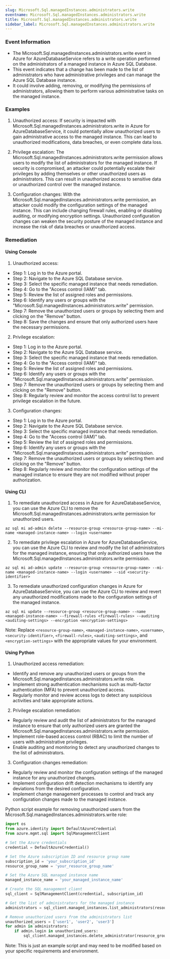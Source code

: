 ```yaml
--- 
slug: Microsoft.Sql.managedInstances.administrators.write
eventname: Microsoft.Sql.managedInstances.administrators.write
title: Microsoft.Sql.managedInstances.administrators.write
sidebar_label: Microsoft.Sql.managedInstances.administrators.write
---
```

                       
### Event Information

- The Microsoft.Sql.managedInstances.administrators.write event in Azure for AzureDatabaseService refers to a write operation performed on the administrators of a managed instance in Azure SQL Database.
- This event indicates that a change has been made to the list of administrators who have administrative privileges and can manage the Azure SQL Database instance.
- It could involve adding, removing, or modifying the permissions of administrators, allowing them to perform various administrative tasks on the managed instance.


### Examples

1. Unauthorized access: If security is impacted with Microsoft.Sql.managedInstances.administrators.write in Azure for AzureDatabaseService, it could potentially allow unauthorized users to gain administrative access to the managed instance. This can lead to unauthorized modifications, data breaches, or even complete data loss.

2. Privilege escalation: The Microsoft.Sql.managedInstances.administrators.write permission allows users to modify the list of administrators for the managed instance. If security is compromised, an attacker could potentially escalate their privileges by adding themselves or other unauthorized users as administrators. This can result in unauthorized access to sensitive data or unauthorized control over the managed instance.

3. Configuration changes: With the Microsoft.Sql.managedInstances.administrators.write permission, an attacker could modify the configuration settings of the managed instance. This can include changing firewall rules, enabling or disabling auditing, or modifying encryption settings. Unauthorized configuration changes can weaken the security posture of the managed instance and increase the risk of data breaches or unauthorized access.

### Remediation

#### Using Console

1. Unauthorized access:
- Step 1: Log in to the Azure portal.
- Step 2: Navigate to the Azure SQL Database service.
- Step 3: Select the specific managed instance that needs remediation.
- Step 4: Go to the "Access control (IAM)" tab.
- Step 5: Review the list of assigned roles and permissions.
- Step 6: Identify any users or groups with the "Microsoft.Sql.managedInstances.administrators.write" permission.
- Step 7: Remove the unauthorized users or groups by selecting them and clicking on the "Remove" button.
- Step 8: Save the changes and ensure that only authorized users have the necessary permissions.

2. Privilege escalation:
- Step 1: Log in to the Azure portal.
- Step 2: Navigate to the Azure SQL Database service.
- Step 3: Select the specific managed instance that needs remediation.
- Step 4: Go to the "Access control (IAM)" tab.
- Step 5: Review the list of assigned roles and permissions.
- Step 6: Identify any users or groups with the "Microsoft.Sql.managedInstances.administrators.write" permission.
- Step 7: Remove the unauthorized users or groups by selecting them and clicking on the "Remove" button.
- Step 8: Regularly review and monitor the access control list to prevent privilege escalation in the future.

3. Configuration changes:
- Step 1: Log in to the Azure portal.
- Step 2: Navigate to the Azure SQL Database service.
- Step 3: Select the specific managed instance that needs remediation.
- Step 4: Go to the "Access control (IAM)" tab.
- Step 5: Review the list of assigned roles and permissions.
- Step 6: Identify any users or groups with the "Microsoft.Sql.managedInstances.administrators.write" permission.
- Step 7: Remove the unauthorized users or groups by selecting them and clicking on the "Remove" button.
- Step 8: Regularly review and monitor the configuration settings of the managed instance to ensure they are not modified without proper authorization.

#### Using CLI

1. To remediate unauthorized access in Azure for AzureDatabaseService, you can use the Azure CLI to remove the Microsoft.Sql.managedInstances.administrators.write permission for unauthorized users. 

```
az sql mi ad-admin delete --resource-group <resource-group-name> --mi-name <managed-instance-name> --login <username>
```

2. To remediate privilege escalation in Azure for AzureDatabaseService, you can use the Azure CLI to review and modify the list of administrators for the managed instance, ensuring that only authorized users have the Microsoft.Sql.managedInstances.administrators.write permission.

```
az sql mi ad-admin update --resource-group <resource-group-name> --mi-name <managed-instance-name> --login <username> --sid <security-identifier>
```

3. To remediate unauthorized configuration changes in Azure for AzureDatabaseService, you can use the Azure CLI to review and revert any unauthorized modifications made to the configuration settings of the managed instance.

```
az sql mi update --resource-group <resource-group-name> --name <managed-instance-name> --firewall-rules <firewall-rules> --auditing <auditing-settings> --encryption <encryption-settings>
```

Note: Replace `<resource-group-name>`, `<managed-instance-name>`, `<username>`, `<security-identifier>`, `<firewall-rules>`, `<auditing-settings>`, and `<encryption-settings>` with the appropriate values for your environment.

#### Using Python

1. Unauthorized access remediation:
- Identify and remove any unauthorized users or groups from the Microsoft.Sql.managedInstances.administrators.write role.
- Implement strong authentication mechanisms such as multi-factor authentication (MFA) to prevent unauthorized access.
- Regularly monitor and review access logs to detect any suspicious activities and take appropriate actions.

2. Privilege escalation remediation:
- Regularly review and audit the list of administrators for the managed instance to ensure that only authorized users are granted the Microsoft.Sql.managedInstances.administrators.write permission.
- Implement role-based access control (RBAC) to limit the number of users with administrative privileges.
- Enable auditing and monitoring to detect any unauthorized changes to the list of administrators.

3. Configuration changes remediation:
- Regularly review and monitor the configuration settings of the managed instance for any unauthorized changes.
- Implement configuration drift detection mechanisms to identify any deviations from the desired configuration.
- Implement change management processes to control and track any configuration changes made to the managed instance.

Python script example for removing unauthorized users from the Microsoft.Sql.managedInstances.administrators.write role:

```python
import os
from azure.identity import DefaultAzureCredential
from azure.mgmt.sql import SqlManagementClient

# Set the Azure credentials
credential = DefaultAzureCredential()

# Set the Azure subscription ID and resource group name
subscription_id = 'your_subscription_id'
resource_group_name = 'your_resource_group_name'

# Set the Azure SQL managed instance name
managed_instance_name = 'your_managed_instance_name'

# Create the SQL management client
sql_client = SqlManagementClient(credential, subscription_id)

# Get the list of administrators for the managed instance
administrators = sql_client.managed_instances.list_administrators(resource_group_name, managed_instance_name)

# Remove unauthorized users from the administrators list
unauthorized_users = ['user1', 'user2', 'user3']
for admin in administrators:
    if admin.login in unauthorized_users:
        sql_client.managed_instances.delete_administrator(resource_group_name, managed_instance_name, admin.id)
```

Note: This is just an example script and may need to be modified based on your specific requirements and environment.


 